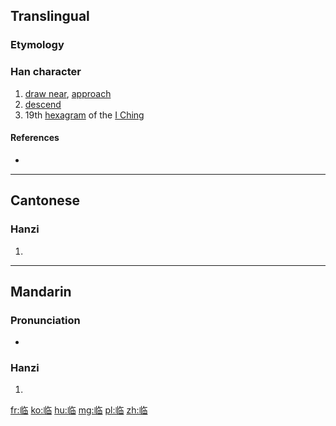 {{also|臨}}<!-- may be replaced by zh-forms -->
==Translingual==

===Etymology===
{{Han simp|臨}}

===Han character===
{{Han char|rn=2|rad=丨|as=08|sn=9|four=|canj=中中人日 (LLOA)}}

# [[draw near]], [[approach]]
# [[descend]]
# 19th [[hexagram]] of the [[I Ching]]

====References====
* {{Han ref|kx=0080.071|hdz=10030.050|uh=4E34|ud=20020}}

----

==Cantonese==

===Hanzi===
{{yue-hanzi|jyut=|y=lam4|tra=臨}}

# {{defn|lang=yue|sort=丨08}}

----

==Mandarin==

===Pronunciation===
* {{audio|Zh-lín.ogg|Audio}}

===Hanzi===
{{cmn-hanzi|tra=臨|pin=[[lín]] ([[lin2]])|wg=lin<sup>2</sup>}}

# {{defn|lang=cmn|sort=丨08}}

[[fr:临]]
[[ko:临]]
[[hu:临]]
[[mg:临]]
[[pl:临]]
[[zh:临]]